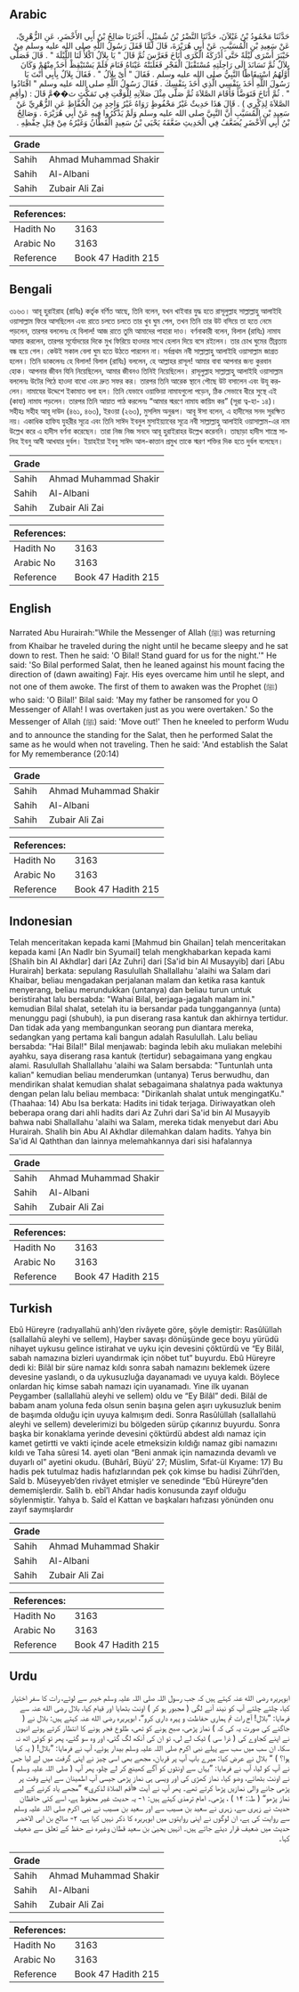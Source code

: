 ## Arabic


<div dir="rtl" lang="ar" style={{fontSize:'larger',backgroundColor:'#f8f9fa',padding:20}}>
حَدَّثَنَا مَحْمُودُ بْنُ غَيْلاَنَ، حَدَّثَنَا النَّضْرُ بْنُ شُمَيْلٍ، أَخْبَرَنَا صَالِحُ بْنُ أَبِي الأَخْضَرِ، عَنِ الزُّهْرِيِّ، عَنْ سَعِيدِ بْنِ الْمُسَيَّبِ، عَنْ أَبِي هُرَيْرَةَ، قَالَ لَمَّا قَفَلَ رَسُولُ اللَّهِ صلى الله عليه وسلم مِنْ خَيْبَرَ أَسْرَى لَيْلَةً حَتَّى أَدْرَكَهُ الْكَرَى أَنَاخَ فَعَرَّسَ ثُمَّ قَالَ ‏"‏ يَا بِلاَلُ اكْلأْ لَنَا اللَّيْلَةَ ‏"‏ ‏.‏ قَالَ فَصَلَّى بِلاَلٌ ثُمَّ تَسَانَدَ إِلَى رَاحِلَتِهِ مُسْتَقْبَلَ الْفَجْرِ فَغَلَبَتْهُ عَيْنَاهُ فَنَامَ فَلَمْ يَسْتَيْقِظْ أَحَدٌ مِنْهُمْ وَكَانَ أَوَّلَهُمُ اسْتِيقَاظًا النَّبِيُّ صلى الله عليه وسلم ‏.‏ فَقَالَ ‏"‏ أَىْ بِلاَلُ ‏"‏ ‏.‏ فَقَالَ بِلاَلٌ بِأَبِي أَنْتَ يَا رَسُولَ اللَّهِ أَخَذَ بِنَفْسِي الَّذِي أَخَذَ بِنَفْسِكَ ‏.‏ فَقَالَ رَسُولُ اللَّهِ صلى الله عليه وسلم ‏"‏ اقْتَادُوا ‏"‏ ‏.‏ ثُمَّ أَنَاخَ فَتَوَضَّأَ فَأَقَامَ الصَّلاَةَ ثُمَّ صَلَّى مِثْلَ صَلاَتِهِ لِلْوَقْتِ فِي تَمَكُّثٍ ث��مَّ قَالَ ‏:‏ ‏(‏وأقِمِ الصَّلاَةَ لِذِكْرِي ‏)‏ ‏.‏ قَالَ هَذَا حَدِيثٌ غَيْرُ مَحْفُوظٍ رَوَاهُ غَيْرُ وَاحِدٍ مِنَ الْحُفَّاظِ عَنِ الزُّهْرِيِّ عَنْ سَعِيدِ بْنِ الْمُسَيَّبِ أَنَّ النَّبِيَّ صلى الله عليه وسلم وَلَمْ يَذْكُرُوا فِيهِ عَنْ أَبِي هُرَيْرَةَ ‏.‏ وَصَالِحُ بْنُ أَبِي الأَخْضَرِ يُضَعَّفُ فِي الْحَدِيثِ ضَعَّفَهُ يَحْيَى بْنُ سَعِيدٍ الْقَطَّانُ وَغَيْرُهُ مِنْ قِبَلِ حِفْظِهِ ‏.‏
</div>
<div style={{backgroundColor:'#f8f9fa',padding:20, marginBottom: 10}}><table> <thead> <tr> <th>Grade</th> <th></th> </tr> </thead> <tbody> <tr><td>Sahih</td><td>Ahmad Muhammad Shakir</td></tr><tr><td>Sahih</td><td>Al-Albani</td></tr><tr><td>Sahih</td><td>Zubair Ali Zai</td></tr></tbody></table><table> <thead> <tr> <th>References:</th> <th></th> </tr> </thead> <tbody><tr><td>Hadith No</td><td>3163</td></tr><tr><td>Arabic No</td><td>3163</td></tr><tr><td>Reference</td><td>Book 47 Hadith 215</td></tr></tbody></table></div>

## Bengali


<div dir="ltr" lang="bn" style={{fontSize:'larger',backgroundColor:'#f8f9fa',padding:20}}>
৩১৬৩। আবূ হুরাইরাহ (রাযিঃ) কর্তৃক বর্ণিত আছে, তিনি বলেন, যখন খাইবার যুদ্ধ হতে রাসূলুল্লাহ সাল্লাল্লাহু আলাইহি ওয়াসাল্লাম ফিরে আসছিলেন এবং রাতে চলতে চলতে তার খুব ঘুম পেল, তখন তিনি তার উট বসিয়ে তা হতে নেমে পড়লেন, তারপর বললেনঃ হে বিলাল! আজ রাতে তুমি আমাদের পাহারা দাও। বর্ণনাকারী বলেন, বিলাল (রাযিঃ) নামায আদায় করলেন, তারপর সূর্যোদয়ের দিকে মুখ ফিরিয়ে হাওদার সাথে হেলান দিয়ে বসে রইলেন। তার চোখ ঘুমের তীব্রতায় বন্ধ হয়ে গেল। কেউই সকাল বেলা ঘুম হতে উঠতে পারলেন না। সর্বপ্রথম নবী সাল্লাল্লাহু আলাইহি ওয়াসাল্লাম জাগ্রত হলেন। তিনি ডাকলেনঃ হে বিলাল! বিলাল (রাযিঃ) বললেন, হে আল্লাহর রাসূল! আমার বাবা আপনার জন্য কুরবান হোক। আপনার জীবন যিনি নিয়েছিলেন, আমার জীবনও তিনিই নিয়েছিলেন। রাসূলুল্লাহ সাল্লাল্লাহু আলাইহি ওয়াসাল্লাম বললেনঃ উটের পিঠে হাওদা বাধো এবং দ্রুত সফর কর। তারপর তিনি আরেক স্থানে পৌছে উট বসালেন এবং উযূ করলেন। নামাযের উদ্দেশে ইকামাত বলা হল। তিনি যেভাবে ওয়াক্তিয়া নামাযগুলো পড়েন, ঠিক সেভাবে ধীরে সুস্থে এই (কাযা) নামায পড়লেন। তারপর তিনি আয়াত পাঠ করলেনঃ “আমার স্মরণে নামায কায়িম কর” (সূরা ত্ব-হা- ১৪)। সহীহঃ সহীহ আবূ দাউদ (৪৬১, ৪৬৩), ইরওয়া (২৬৩), মুসলিম অনুরূপ। আবূ ঈসা বলেন, এ হাদীসের সনদ সুরক্ষিত নয়। একাধিক হাফিয যুহরীর সূত্রে এবং তিনি সাঈদ ইবনুল মুসাইয়্যাবের সূত্রে নবী সাল্লাল্লাহু আলাইহি ওয়াসাল্লাম-এর নাম উল্লেখ করে এ হাদীস বর্ণনা করেছেন। তারা নিজ নিজ সনদে আবূ হুরাইরাহর উল্লেখ করেননি। তাছাড়া হাদীস শাস্ত্রে সালিহ ইবনু আবী আখযার দুর্বল। ইয়াহইয়া ইবনু সাঈদ আল-কাত্তান প্রমুখ তাকে স্মরণ শক্তির দিক হতে দুর্বল বলেছেন।
</div>
<div style={{backgroundColor:'#f8f9fa',padding:20, marginBottom: 10}}><table> <thead> <tr> <th>Grade</th> <th></th> </tr> </thead> <tbody> <tr><td>Sahih</td><td>Ahmad Muhammad Shakir</td></tr><tr><td>Sahih</td><td>Al-Albani</td></tr><tr><td>Sahih</td><td>Zubair Ali Zai</td></tr></tbody></table><table> <thead> <tr> <th>References:</th> <th></th> </tr> </thead> <tbody><tr><td>Hadith No</td><td>3163</td></tr><tr><td>Arabic No</td><td>3163</td></tr><tr><td>Reference</td><td>Book 47 Hadith 215</td></tr></tbody></table></div>

## English


<div dir="ltr" lang="en" style={{fontSize:'larger',backgroundColor:'#f8f9fa',padding:20}}>
Narrated Abu Hurairah:"While the Messenger of Allah (ﷺ) was returning from Khaibar he traveled during the night until he became sleepy and he sat down to rest. Then he said: 'O Bilal! Stand guard for us for the night.'" He said: 'So Bilal performed Salat, then he leaned against his mount facing the direction of (dawn awaiting) Fajr. His eyes overcame him until he slept, and not one of them awoke. The first of them to awaken was the Prophet (ﷺ) who said: 'O Bilal!' Bilal said: 'May my father be ransomed for you O Messenger of Allah! I was overtaken just as you were overtaken.' So the Messenger of Allah (ﷺ) said: 'Move out!' Then he kneeled to perform Wudu and to announce the standing for the Salat, then he performed Salat the same as he would when not traveling. Then he said: 'And establish the Salat for My rememberance (20:14)
</div>
<div style={{backgroundColor:'#f8f9fa',padding:20, marginBottom: 10}}><table> <thead> <tr> <th>Grade</th> <th></th> </tr> </thead> <tbody> <tr><td>Sahih</td><td>Ahmad Muhammad Shakir</td></tr><tr><td>Sahih</td><td>Al-Albani</td></tr><tr><td>Sahih</td><td>Zubair Ali Zai</td></tr></tbody></table><table> <thead> <tr> <th>References:</th> <th></th> </tr> </thead> <tbody><tr><td>Hadith No</td><td>3163</td></tr><tr><td>Arabic No</td><td>3163</td></tr><tr><td>Reference</td><td>Book 47 Hadith 215</td></tr></tbody></table></div>

## Indonesian


<div dir="ltr" lang="id" style={{fontSize:'larger',backgroundColor:'#f8f9fa',padding:20}}>
Telah menceritakan kepada kami [Mahmud bin Ghailan] telah menceritakan kepada kami [An Nadlr bin Syumail] telah mengkhabarkan kepada kami [Shalih bin Al Akhdlar] dari [Az Zuhri] dari [Sa'id bin Al Musayyib] dari [Abu Hurairah] berkata: sepulang Rasulullah Shallallahu 'alaihi wa Salam dari Khaibar, beliau mengadakan perjalanan malam dan ketika rasa kantuk menyerang, beliau merundukkan (untanya) dan beliau turun untuk beristirahat lalu bersabda: "Wahai Bilal, berjaga-jagalah malam ini." kemudian Bilal shalat, setelah itu ia bersandar pada tunggangannya (unta) menunggu pagi (shubuh), ia pun diserang rasa kantuk dan akhirnya tertidur. Dan tidak ada yang membangunkan seorang pun diantara mereka, sedangkan yang pertama kali bangun adalah Rasulullah. Lalu beliau bersabda: "Hai Bilal!" Bilal menjawab: baginda lebih aku muliakan melebihi ayahku, saya diserang rasa kantuk (tertidur) sebagaimana yang engkau alami. Rasulullah Shallallahu 'alaihi wa Salam bersabda: "Tuntunlah unta kalian" kemudian beliau menderumkan (untanya) Terus berwudhu, dan mendirikan shalat kemudian shalat sebagaimana shalatnya pada waktunya dengan pelan lalu beliau membaca: "Dirikanlah shalat untuk mengingatKu." (Thaahaa: 14) Abu Isa berkata: Hadits ini tidak terjaga. Diriwayatkan oleh beberapa orang dari ahli hadits dari Az Zuhri dari Sa'id bin Al Musayyib bahwa nabi Shallallahu 'alaihi wa Salam, mereka tidak menyebut dari Abu Hurairah. Shalih bin Abu Al Akhdlar dilemahkan dalam hadits. Yahya bin Sa'id Al Qaththan dan lainnya melemahkannya dari sisi hafalannya
</div>
<div style={{backgroundColor:'#f8f9fa',padding:20, marginBottom: 10}}><table> <thead> <tr> <th>Grade</th> <th></th> </tr> </thead> <tbody> <tr><td>Sahih</td><td>Ahmad Muhammad Shakir</td></tr><tr><td>Sahih</td><td>Al-Albani</td></tr><tr><td>Sahih</td><td>Zubair Ali Zai</td></tr></tbody></table><table> <thead> <tr> <th>References:</th> <th></th> </tr> </thead> <tbody><tr><td>Hadith No</td><td>3163</td></tr><tr><td>Arabic No</td><td>3163</td></tr><tr><td>Reference</td><td>Book 47 Hadith 215</td></tr></tbody></table></div>

## Turkish


<div dir="ltr" lang="tr" style={{fontSize:'larger',backgroundColor:'#f8f9fa',padding:20}}>
Ebû Hüreyre (radıyallahü anh)’den rivâyete göre, şöyle demiştir: Rasûlüllah (sallallahü aleyhi ve sellem), Hayber savaşı dönüşünde gece boyu yürüdü nihayet uykusu gelince istirahat ve uyku için devesini çöktürdü ve “Ey Bilâl, sabah namazına bizleri uyandırmak için nöbet tut” buyurdu. Ebû Hüreyre dedi ki: Bilâl bir süre namaz kıldı sonra sabah namazını beklemek üzere devesine yaslandı, o da uykusuzluğa dayanamadı ve uyuya kaldı. Böylece onlardan hiç kimse sabah namazı için uyanamadı. Yine ilk uyanan Peygamber (sallallahü aleyhi ve sellem) oldu ve “Ey Bilâl” dedi. Bilâl de babam anam yoluna feda olsun senin başına gelen aşırı uykusuzluk benim de başımda olduğu için uyuya kalmışım dedi. Sonra Rasûlüllah (sallallahü aleyhi ve sellem) develerimizi bu bölgeden sürüp çıkarınız buyurdu. Sonra başka bir konaklama yerinde devesini çöktürdü abdest aldı namaz için kamet getirtti ve vakti içinde acele etmeksizin kıldığı namaz gibi namazını kıldı ve Taha sûresi 14. ayeti olan “Beni anmak için namazında devamlı ve duyarlı ol” ayetini okudu. (Buhârî, Büyü’ 27; Müslim, Sıfat-ül Kıyame: 17) Bu hadis pek tutulmaz hadis hafızlarından pek çok kimse bu hadisi Zührî’den, Saîd b. Müseyyeb’den rivâyet etmişler ve senedinde “Ebû Hüreyre”den dememişlerdir. Salih b. ebî’l Ahdar hadis konusunda zayıf olduğu söylenmiştir. Yahya b. Saîd el Kattan ve başkaları hafızası yönünden onu zayıf saymışlardır
</div>
<div style={{backgroundColor:'#f8f9fa',padding:20, marginBottom: 10}}><table> <thead> <tr> <th>Grade</th> <th></th> </tr> </thead> <tbody> <tr><td>Sahih</td><td>Ahmad Muhammad Shakir</td></tr><tr><td>Sahih</td><td>Al-Albani</td></tr><tr><td>Sahih</td><td>Zubair Ali Zai</td></tr></tbody></table><table> <thead> <tr> <th>References:</th> <th></th> </tr> </thead> <tbody><tr><td>Hadith No</td><td>3163</td></tr><tr><td>Arabic No</td><td>3163</td></tr><tr><td>Reference</td><td>Book 47 Hadith 215</td></tr></tbody></table></div>

## Urdu


<div dir="rtl" lang="ur" style={{fontSize:'larger',backgroundColor:'#f8f9fa',padding:20}}>
ابوہریرہ رضی الله عنہ کہتے ہیں کہ جب رسول اللہ صلی اللہ علیہ وسلم خیبر سے لوٹے، رات کا سفر اختیار کیا، چلتے چلتے آپ کو نیند آنے لگی ( مجبور ہو کر ) اونٹ بٹھایا اور قیام کیا، بلال رضی الله عنہ سے فرمایا: ”بلال! آج رات تم ہماری حفاظت و پہرہ داری کرو“، ابوہریرہ رضی الله عنہ کہتے ہیں: بلال نے ( جاگنے کی صورت یہ کی کہ ) نماز پڑھی، صبح ہونے کو تھی، طلوع فجر ہونے کا انتظار کرتے ہوئے انہوں نے اپنے کجاوے کی ( ذرا سی ) ٹیک لے لی، تو ان کی آنکھ لگ گئی، اور وہ سو گئے، پھر تو کوئی اٹھ نہ سکا، ان سب میں سب سے پہلے نبی اکرم صلی اللہ علیہ وسلم بیدار ہوئے، آپ نے فرمایا: ”بلال! ( یہ کیا ہوا؟ ) “ بلال نے عرض کیا: میرے باپ آپ پر قربان، مجھے بھی اسی چیز نے اپنی گرفت میں لے لیا جس نے آپ کو لیا، آپ نے فرمایا: ”یہاں سے اونٹوں کو آگے کھینچ کر لے چلو، پھر آپ ( صلی اللہ علیہ وسلم ) نے اونٹ بٹھائے، وضو کیا، نماز کھڑی کی اور ویسی ہی نماز پڑھی جیسی آپ اطمینان سے اپنے وقت پر پڑھی جانے والی نمازیں پڑھا کرتے تھے۔ پھر آپ نے آیت «أقم الصلاة لذكري» ”مجھے یاد کرنے کے لیے نماز پڑھو“ ( طہٰ: ۱۴ ) ، پڑھی۔ امام ترمذی کہتے ہیں: ۱- یہ حدیث غیر محفوظ ہے، اسے کئی حافظان حدیث نے زہری سے، زہری نے سعید بن مسیب سے اور سعید بن مسیب نے نبی اکرم صلی اللہ علیہ وسلم سے روایت کی ہے، ان لوگوں نے اپنی روایتوں میں ابوہریرہ کا ذکر نہیں کیا ہے، ۲- صالح بن ابی الاخضر حدیث میں ضعیف قرار دیئے جاتے ہیں۔ انہیں یحییٰ بن سعید قطان وغیرہ نے حفظ کے تعلق سے ضعیف کہا۔
</div>
<div style={{backgroundColor:'#f8f9fa',padding:20, marginBottom: 10}}><table> <thead> <tr> <th>Grade</th> <th></th> </tr> </thead> <tbody> <tr><td>Sahih</td><td>Ahmad Muhammad Shakir</td></tr><tr><td>Sahih</td><td>Al-Albani</td></tr><tr><td>Sahih</td><td>Zubair Ali Zai</td></tr></tbody></table><table> <thead> <tr> <th>References:</th> <th></th> </tr> </thead> <tbody><tr><td>Hadith No</td><td>3163</td></tr><tr><td>Arabic No</td><td>3163</td></tr><tr><td>Reference</td><td>Book 47 Hadith 215</td></tr></tbody></table></div>